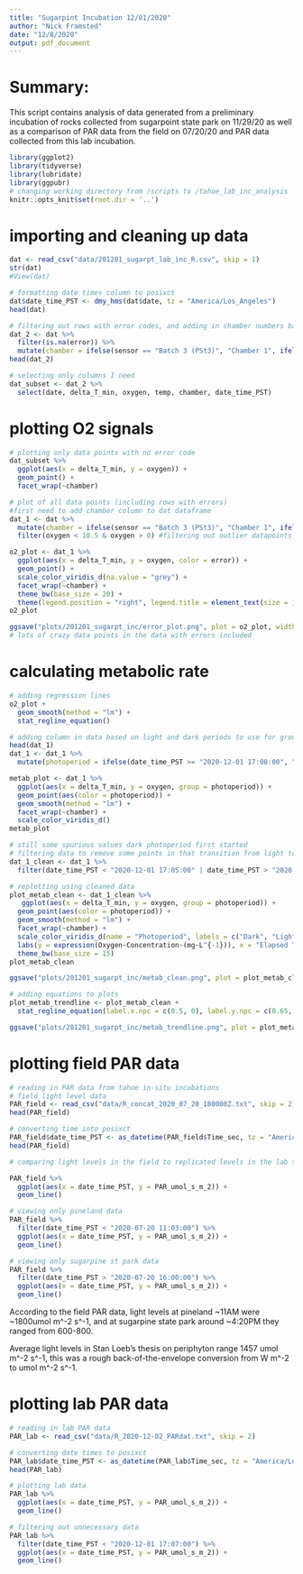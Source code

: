```yaml
---
title: "Sugarpint Incubation 12/01/2020"
author: "Nick Framsted"
date: "12/8/2020"
output: pdf_document
---
```

# Summary:
This script contains analysis of data generated from a preliminary incubation of rocks collected from sugarpoint state park on 11/29/20 as well as a comparison of PAR data from the field on 07/20/20 and PAR data collected from this lab incubation.

```r
library(ggplot2)
library(tidyverse)
library(lubridate)
library(ggpubr)
# changing working directory from /scripts to /tahoe_lab_inc_analysis
knitr::opts_knit$set(root.dir = '..')
```

# importing and cleaning up data
```r
dat <- read_csv("data/201201_sugarpt_lab_inc_R.csv", skip = 1)
str(dat)
#View(dat)

# formatting date times column to posixct
dat$date_time_PST <- dmy_hms(dat$date, tz = "America/Los_Angeles")
head(dat)

# filtering out rows with error codes, and adding in chamber numbers based on sensor column
dat_2 <- dat %>%
  filter(is.na(error)) %>%
  mutate(chamber = ifelse(sensor == "Batch 3 (PSt3)", "Chamber 1", ifelse(sensor == "Batch 3_1 (PSt3)", "Chamber 2", ifelse(sensor == "Batch 3_2 (PSt3)", "Chamber 3", "Chamber 4"))))
head(dat_2)

# selecting only columns I need
dat_subset <- dat_2 %>%
  select(date, delta_T_min, oxygen, temp, chamber, date_time_PST)

```

# plotting O2 signals
```r
# plotting only data points with no error code
dat_subset %>%
  ggplot(aes(x = delta_T_min, y = oxygen)) +
  geom_point() +
  facet_wrap(~chamber)

# plot of all data points (including rows with errors)
#first need to add chamber column to dat dataframe
dat_1 <- dat %>%
  mutate(chamber = ifelse(sensor == "Batch 3 (PSt3)", "Chamber 1", ifelse(sensor == "Batch 3_1 (PSt3)", "Chamber 2", ifelse(sensor == "Batch 3_2 (PSt3)", "Chamber 3", "Chamber 4")))) %>%
  filter(oxygen < 10.5 & oxygen > 0) #filtering out outlier datapoints

o2_plot <- dat_1 %>%
  ggplot(aes(x = delta_T_min, y = oxygen, color = error)) +
  geom_point() +
  scale_color_viridis_d(na.value = "grey") +
  facet_wrap(~chamber) +
  theme_bw(base_size = 20) +
  theme(legend.position = "right", legend.title = element_text(size = 12), legend.text = element_text(size = 10))
o2_plot

ggsave("plots/201201_sugarpt_inc/error_plot.png", plot = o2_plot, width = 10, height = 7)
# lots of crazy data points in the data with errors included
```

# calculating metabolic rate 
```r
# adding regression lines
o2_plot +
  geom_smooth(method = "lm") +
  stat_regline_equation()

# adding column in data based on light and dark periods to use for grouping of data points
head(dat_1)
dat_1 <- dat_1 %>%
  mutate(photoperiod = ifelse(date_time_PST >= "2020-12-01 17:08:00", "dark", "light"))

metab_plot <- dat_1 %>%
  ggplot(aes(x = delta_T_min, y = oxygen, group = photoperiod)) +
  geom_point(aes(color = photoperiod)) +
  geom_smooth(method = "lm") +
  facet_wrap(~chamber) +
  scale_color_viridis_d()
metab_plot

# still some spurious values dark photoperiod first started
# filtering data to remove some points in that transition from light to dark
dat_1_clean <- dat_1 %>%
  filter(date_time_PST < "2020-12-01 17:05:00" | date_time_PST > "2020-12-01 17:15:00")

# replotting using cleaned data
plot_metab_clean <- dat_1_clean %>%
   ggplot(aes(x = delta_T_min, y = oxygen, group = photoperiod)) +
  geom_point(aes(color = photoperiod)) +
  geom_smooth(method = "lm") +
  facet_wrap(~chamber) +
  scale_color_viridis_d(name = "Photoperiod", labels = c("Dark", "Light")) +
  labs(y = expression(Oxygen~Concentration~(mg~L^{-1})), x = "Elapsed Time (min)") +
  theme_bw(base_size = 15)
plot_metab_clean

ggsave("plots/201201_sugarpt_inc/metab_clean.png", plot = plot_metab_clean, width = 10, height = 7)

# adding equations to plots
plot_metab_trendline <- plot_metab_clean +
  stat_regline_equation(label.x.npc = c(0.5, 0), label.y.npc = c(0.65, 1))

ggsave("plots/201201_sugarpt_inc/metab_trendline.png", plot = plot_metab_trendline, width = 10, height = 7)

```

# plotting field PAR data
```r
# reading in PAR data from tahoe in-situ incubations
# field light level data
PAR_field <- read_csv("data/R_concat_2020_07_20_180000Z.txt", skip = 2)
head(PAR_field)

# converting time into posixct
PAR_field$date_time_PST <- as_datetime(PAR_field$Time_sec, tz = "America/Los_Angeles")
head(PAR_field)

# comparing light levels in the field to replicated levels in the lab to verify if they are simiar

PAR_field %>%
  ggplot(aes(x = date_time_PST, y = PAR_umol_s_m_2)) +
  geom_line()

# viewing only pineland data
PAR_field %>%
  filter(date_time_PST < "2020-07-20 11:03:00") %>%
  ggplot(aes(x = date_time_PST, y = PAR_umol_s_m_2)) +
  geom_line()

# viewing only sugarpine st park data
PAR_field %>%
  filter(date_time_PST > "2020-07-20 16:00:00") %>%
  ggplot(aes(x = date_time_PST, y = PAR_umol_s_m_2)) +
  geom_line()

```

According to the field PAR data, light levels at pineland ~11AM were ~1800umol m^-2 s^-1, and at sugarpine state park around ~4:20PM they ranged from 600-800. 

Average light levels in Stan Loeb's thesis on periphyton range 1457 umol m^-2 s^-1, this was a rough back-of-the-envelope conversion from W m^-2 to umol m^-2 s^-1.

# plotting lab PAR data
```r
# reading in lab PAR data
PAR_lab <- read_csv("data/R_2020-12-02_PARdat.txt", skip = 2)

# converting date times to posixct
PAR_lab$date_time_PST <- as_datetime(PAR_lab$Time_sec, tz = "America/Los_Angeles")
head(PAR_lab)

# plotting lab data
PAR_lab %>%
  ggplot(aes(x = date_time_PST, y = PAR_umol_s_m_2)) +
  geom_line()

# filtering out unnecessary data
PAR_lab %>%
  filter(date_time_PST < "2020-12-01 17:07:00") %>%
  ggplot(aes(x = date_time_PST, y = PAR_umol_s_m_2)) +
  geom_line()
```

